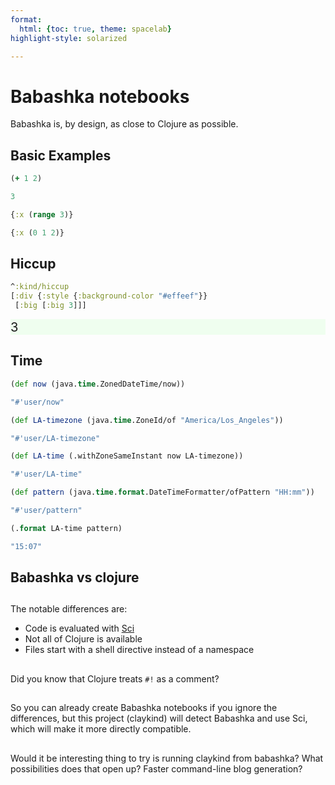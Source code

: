 ```yaml
---
format:
  html: {toc: true, theme: spacelab}
highlight-style: solarized

---
```


<style>
.printedClojure .sourceCode {
  background-color: transparent;
  border-style: none;
}
</style>

<script src="https://cdn.jsdelivr.net/npm/vega@5" type="text/javascript"></script><script src="https://cdn.jsdelivr.net/npm/vega-lite@5" type="text/javascript"></script><script src="https://cdn.jsdelivr.net/npm/vega-embed@6" type="text/javascript"></script><script src="portal-main.js" type="text/javascript"></script>
# Babashka notebooks

Babashka is, by design, as close to Clojure as possible.

## Basic Examples

```clojure
(+ 1 2)
```
<div class="printedClojure">
```clojure
3

```
</div>

```clojure
{:x (range 3)}
```
<div class="printedClojure">
```clojure
{:x (0 1 2)}

```
</div>

## Hiccup

```clojure
^:kind/hiccup
[:div {:style {:background-color "#effeef"}}
 [:big [:big 3]]]
```
<div style="background-color:#effeef;"><big><big>3</big></big></div>
## Time

```clojure
(def now (java.time.ZonedDateTime/now))
```
<div class="printedClojure">
```clojure
"#'user/now"

```
</div>

```clojure
(def LA-timezone (java.time.ZoneId/of "America/Los_Angeles"))
```
<div class="printedClojure">
```clojure
"#'user/LA-timezone"

```
</div>

```clojure
(def LA-time (.withZoneSameInstant now LA-timezone))
```
<div class="printedClojure">
```clojure
"#'user/LA-time"

```
</div>

```clojure
(def pattern (java.time.format.DateTimeFormatter/ofPattern "HH:mm"))
```
<div class="printedClojure">
```clojure
"#'user/pattern"

```
</div>

```clojure
(.format LA-time pattern)
```
<div class="printedClojure">
```clojure
"15:07"

```
</div>

## Babashka vs clojure

##

The notable differences are:

* Code is evaluated with [Sci](https://github.com/babashka/SCI)
* Not all of Clojure is available
* Files start with a shell directive instead of a namespace

##

Did you know that Clojure treats `#!` as a comment?

##

So you can already create Babashka notebooks if you ignore the differences,
but this project (claykind) will detect Babashka and use Sci,
which will make it more directly compatible.

##

Would it be interesting thing to try is running claykind from babashka?
What possibilities does that open up?
Faster command-line blog generation?
